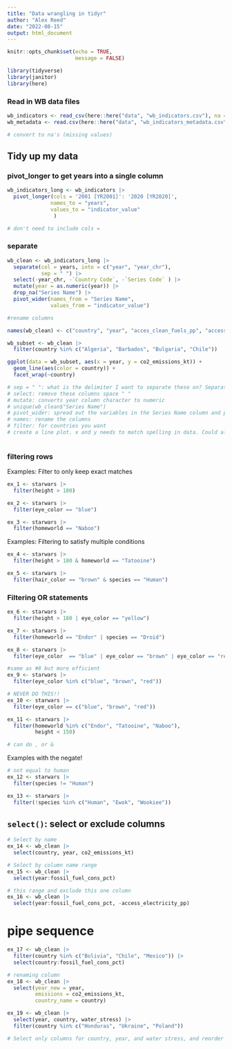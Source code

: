 ```yaml
---
title: "Data wrangling in tidyr"
author: "Alex Reed"
date: "2022-08-15"
output: html_document
---
```


```r
knitr::opts_chunk$set(echo = TRUE,
                      message = FALSE)

library(tidyverse)
library(janitor)
library(here)
```

### Read in WB data files

```r
wb_indicators <- read_csv(here::here("data", "wb_indicators.csv"), na = c("..", ""))
wb_metadata <- read.csv(here::here("data", "wb_indicators_metadata.csv"))

# convert to na's (missing values)

```

## Tidy up my data

### pivot_longer to get years into a single column

```r
wb_indicators_long <- wb_indicators |>
  pivot_longer(cols = '2001 [YR2001]': '2020 [YR2020]',
              names_to = "years", 
              values_to = "indicator_value"
               )

# don't need to include cols = 
```

### separate

```r

wb_clean <- wb_indicators_long |>
  separate(col = years, into = c("year", "year_chr"),
           sep = " ") |> 
  select(-year_chr, -`Country Code`, -`Series Code` ) |>
  mutate(year = as.numeric(year)) |>
  drop_na("Series Name") |>
  pivot_wider(names_from = "Series Name",
              values_from = "indicator_value")

#rename columns

names(wb_clean) <- c("country", "year", "acces_clean_fuels_pp", "access_electricity_pp", "co2_emissions_kt", "fossil_fuel_cons_pct", "water_stress")

wb_subset <- wb_clean |>
  filter(country %in% c("Algeria", "Barbados", "Bulgaria", "Chile"))

ggplot(data = wb_subset, aes(x = year, y = co2_emissions_kt)) +
  geom_line(aes(color = country)) +
  facet_wrap(~country)

# sep = " ": what is the delimiter I want to separate these on? Separate on a single
# select: remove these columns space " "
# mutate: converts year column character to numeric 
# unique(wb_clean$"Series Name")
# pivot_wider: spread out the variables in the Series Name column and populate with values from indicator_valyue column
# names: rename the columns 
# filter: for countries you want
# create a line plot. x and y needs to match spelling in data. Could also include group = country after y = 
  
```

### filtering rows

Examples: Filter to only keep exact matches

```r
ex_1 <- starwars |>
  filter(height > 180)

ex_2 <- starwars |>
  filter(eye_color == "blue")

ex_3 <- starwars |>
  filter(homeworld == "Naboo")
```

Examples: Filtering to satisfy multiple conditions

```r
ex_4 <- starwars |>
  filter(height > 180 & homeworld == "Tatooine")

ex_5 <- starwars |>
  filter(hair_color == "brown" & species == "Human")
```

### Filtering OR statements

```r
ex_6 <- starwars |>
  filter(height > 180 | eye_color == "yellow")

ex_7 <- starwars |>
  filter(homeworld == "Endor" | species == "Droid")

ex_8 <- starwars |>
  filter(eye_color  == "blue" | eye_color == "brown" | eye_color == "red")

#same as #8 but more efficient
ex_9 <- starwars |>
  filter(eye_color %in% c("blue", "brown", "red"))

# NEVER DO THIS!!
ex_10 <- starwars |>
  filter(eye_color == c("blue", "brown", "red"))

ex_11 <- starwars |>
  filter(homeworld %in% c("Endor", "Tatooine", "Naboo"),
         height < 150)

# can do , or &
```

Examples with the negate!

```r
# not equal to human
ex_12 <- starwars |>
  filter(species != "Human")

ex_13 <- starwars |>
  filter(!species %in% c("Human", "Ewok", "Wookiee"))
```

## `select()`: select or exclude columns 

```r
# Select by name
ex_14 <- wb_clean |>
  select(country, year, co2_emissions_kt)

# Select by column name range
ex_15 <- wb_clean |>
  select(year:fossil_fuel_cons_pct)

# this range and exclude this one column
ex_16 <- wb_clean |>
  select(year:fossil_fuel_cons_pct, -access_electricity_pp)
```

# pipe sequence 
```r
ex_17 <- wb_clean |>
  filter(country %in% c("Bolivia", "Chile", "Mexico")) |>
  select(country:fossil_fuel_cons_pct)

```

```r
# renaming column 
ex_18 <- wb_clean |>
  select(year_new = year, 
         emissions = co2_emissions_kt,
         country_name = country)

ex_19 <- wb_clean |>
  select(year, country, water_stress) |>
  filter(country %in% c("Honduras", "Ukraine", "Poland"))

# Select only columns for country, year, and water stress, and reorder them as year, country, water stress, then filter to only include observations for any three countries of your choice
```









